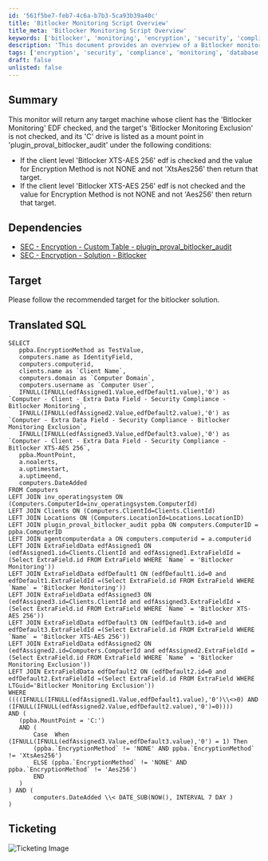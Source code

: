 ```yaml
---
id: '561f5be7-feb7-4c6a-b7b3-5ca93b39a40c'
title: 'Bitlocker Monitoring Script Overview'
title_meta: 'Bitlocker Monitoring Script Overview'
keywords: ['bitlocker', 'monitoring', 'encryption', 'security', 'compliance']
description: 'This document provides an overview of a Bitlocker monitoring script that identifies target machines based on specific conditions related to Bitlocker settings and client configurations. It includes SQL queries, dependencies, and guidelines for targeting the Bitlocker solution.'
tags: ['encryption', 'security', 'compliance', 'monitoring', 'database']
draft: false
unlisted: false
---
```

## Summary

This monitor will return any target machine whose client has the 'Bitlocker Monitoring' EDF checked, and the target's 'Bitlocker Monitoring Exclusion' is not checked, and its 'C' drive is listed as a mount point in 'plugin_proval_bitlocker_audit' under the following conditions:

- If the client level 'Bitlocker XTS-AES 256' edf is checked and the value for Encryption Method is not NONE and not 'XtsAes256' then return that target.
- If the client level 'Bitlocker XTS-AES 256' edf is not checked and the value for Encryption Method is not NONE and not 'Aes256' then return that target.

## Dependencies

- [SEC - Encryption - Custom Table - plugin_proval_bitlocker_audit](https://proval.itglue.com/DOC-5078775-8943520)
- [SEC - Encryption - Solution - Bitlocker](https://proval.itglue.com/DOC-5078775-8953721)

## Target

Please follow the recommended target for the bitlocker solution.

## Translated SQL

```
SELECT 
   ppba.EncryptionMethod as TestValue,
   computers.name as IdentityField,
   computers.computerid,
   clients.name as `Client Name`,
   computers.domain as `Computer Domain`,
   computers.username as `Computer User`,
   IFNULL(IFNULL(edfAssigned1.Value,edfDefault1.value),'0') as `Computer - Client - Extra Data Field - Security Compliance - Bitlocker Monitoring`,
   IFNULL(IFNULL(edfAssigned2.Value,edfDefault2.value),'0') as `Computer - Extra Data Field - Security Compliance - Bitlocker Monitoring Exclusion`,
   IFNULL(IFNULL(edfAssigned3.Value,edfDefault3.value),'0') as `Computer - Client - Extra Data Field - Security Compliance - Bitlocker XTS-AES 256`,
   ppba.MountPoint,
   a.noalerts,
   a.uptimestart,
   a.uptimeend,
   computers.DateAdded
FROM Computers 
LEFT JOIN inv_operatingsystem ON (Computers.ComputerId=inv_operatingsystem.ComputerId)
LEFT JOIN Clients ON (Computers.ClientId=Clients.ClientId)
LEFT JOIN Locations ON (Computers.LocationId=Locations.LocationID)
LEFT JOIN plugin_proval_bitlocker_audit ppba ON computers.ComputerID = ppba.ComputerID
LEFT JOIN agentcomputerdata a ON computers.computerid = a.computerid
LEFT JOIN ExtraFieldData edfAssigned1 ON (edfAssigned1.id=Clients.ClientId and edfAssigned1.ExtraFieldId =(Select ExtraField.id FROM ExtraField WHERE `Name` = 'Bitlocker Monitoring'))
LEFT JOIN ExtraFieldData edfDefault1 ON (edfDefault1.id=0 and edfDefault1.ExtraFieldId =(Select ExtraField.id FROM ExtraField WHERE `Name` = 'Bitlocker Monitoring'))
LEFT JOIN ExtraFieldData edfAssigned3 ON (edfAssigned3.id=Clients.ClientId and edfAssigned3.ExtraFieldId =(Select ExtraField.id FROM ExtraField WHERE `Name` = 'Bitlocker XTS-AES 256'))
LEFT JOIN ExtraFieldData edfDefault3 ON (edfDefault3.id=0 and edfDefault3.ExtraFieldId =(Select ExtraField.id FROM ExtraField WHERE `Name` = 'Bitlocker XTS-AES 256'))
LEFT JOIN ExtraFieldData edfAssigned2 ON (edfAssigned2.id=Computers.ComputerId and edfAssigned2.ExtraFieldId =(Select ExtraField.id FROM ExtraField WHERE `Name` = 'Bitlocker Monitoring Exclusion'))
LEFT JOIN ExtraFieldData edfDefault2 ON (edfDefault2.id=0 and edfDefault2.ExtraFieldId =(Select ExtraField.id FROM ExtraField WHERE LTGuid='Bitlocker Monitoring Exclusion'))
WHERE 
((((IFNULL(IFNULL(edfAssigned1.Value,edfDefault1.value),'0')\\<>0) AND (IFNULL(IFNULL(edfAssigned2.Value,edfDefault2.value),'0')=0)))) 
AND ( 
   (ppba.MountPoint = 'C:')
   AND (
       Case  When (IFNULL(IFNULL(edfAssigned3.Value,edfDefault3.value),'0') = 1) Then
       (ppba.`EncryptionMethod` != 'NONE' AND ppba.`EncryptionMethod` != 'XtsAes256')
       ELSE (ppba.`EncryptionMethod` != 'NONE' AND ppba.`EncryptionMethod` != 'Aes256')
       END
   ) 
) AND (
       computers.DateAdded \\< DATE_SUB(NOW(), INTERVAL 7 DAY )
)
```

## Ticketing

![Ticketing Image](../../../static/img/Bitlocker---Encryption-Type-Incorrect/image_1.png)












